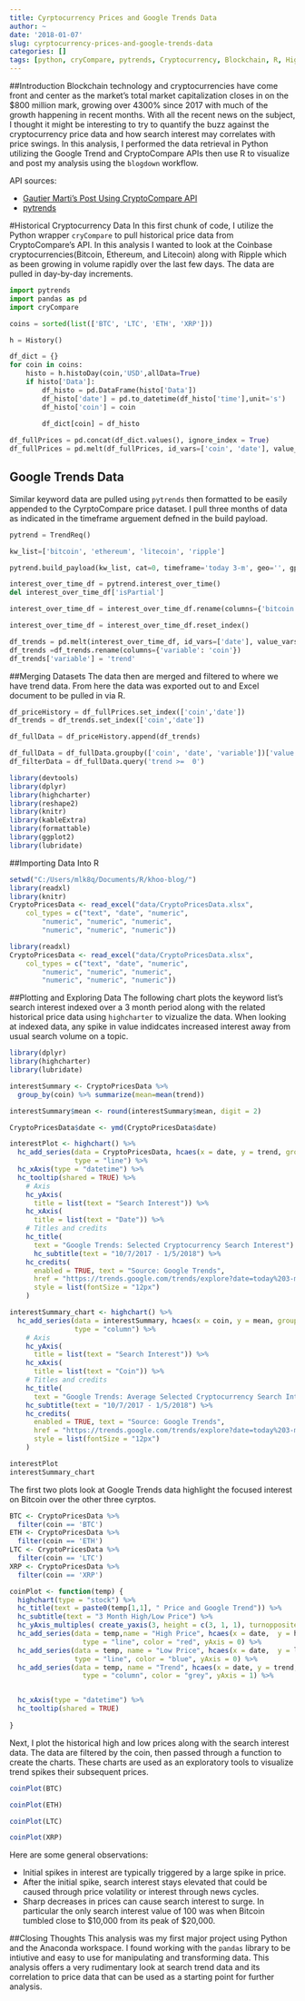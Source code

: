 ```yaml
---
title: Cyrptocurrency Prices and Google Trends Data
author: ~
date: '2018-01-07'
slug: cyrptocurrency-prices-and-google-trends-data
categories: []
tags: [python, cryCompare, pytrends, Cryptocurrency, Blockchain, R, Highcharter]
---
```


##Introduction
Blockchain technology and cryptocurrencies have come front and center as the market's total market capitalization closes in on  the $800 million mark, growing over 4300% since 2017 with much of the growth happening in recent months. With all the recent news on the subject, I thought it might be interesting to try to quantify the buzz against the cryptocurrency price data and how search interest may correlates with price swings. In this analysis, I performed the data retrieval in Python utilizing the Google Trend and CryptoCompare APIs then use R to visualize and post my analysis using the `blogdown` workflow.

API sources:

  - [Gautier Marti's Post Using CryptoCompare API](https://gmarti.gitlab.io/cryptocurrency/2017/08/25/download-cryptocoins-api-python.html)
  - [pytrends](https://github.com/GeneralMills/pytrends)

#Historical Cryptocurrency Data
In this first chunk of code, I utilize the Python wrapper `cryCompare` to pull historical price data from CryptoCompare's API. In this analysis I wanted to look at the Coinbase cryptocurrencies(Bitcoin, Ethereum, and Litecoin) along with Ripple which as been growing in volume rapidly over the last few days. The data are pulled in day-by-day increments.

```python
import pytrends
import pandas as pd
import cryCompare

coins = sorted(list(['BTC', 'LTC', 'ETH', 'XRP']))

h = History()

df_dict = {}
for coin in coins:
    histo = h.histoDay(coin,'USD',allData=True)
    if histo['Data']:
        df_histo = pd.DataFrame(histo['Data'])
        df_histo['date'] = pd.to_datetime(df_histo['time'],unit='s')
        df_histo['coin'] = coin
        
        df_dict[coin] = df_histo

df_fullPrices = pd.concat(df_dict.values(), ignore_index = True)
df_fullPrices = pd.melt(df_fullPrices, id_vars=['coin', 'date'], value_vars=['close', 'high', 'low', 'open', 'volumefrom', 'volumeto'])
```

## Google Trends Data
Similar keyword data are pulled using `pytrends` then formatted to be easily appended to the CyrptoCompare price dataset. I pull three months of data as indicated in the timeframe arguement defned in the build payload.

```python
pytrend = TrendReq()

kw_list=['bitcoin', 'ethereum', 'litecoin', 'ripple']

pytrend.build_payload(kw_list, cat=0, timeframe='today 3-m', geo='', gprop='')

interest_over_time_df = pytrend.interest_over_time()
del interest_over_time_df['isPartial']

interest_over_time_df = interest_over_time_df.rename(columns={'bitcoin': 'BTC', 'ethereum': 'ETH', 'litecoin': 'LTC', 'ripple': 'XRP'})

interest_over_time_df = interest_over_time_df.reset_index()

df_trends = pd.melt(interest_over_time_df, id_vars=['date'], value_vars=['BTC', 'ETH', 'LTC', 'XRP'])
df_trends =df_trends.rename(columns={'variable': 'coin'})
df_trends['variable'] = 'trend'
```
##Merging Datasets
The data then are merged and filtered to where we have trend data. From here the data was exported out to and Excel document to be pulled in via R.

```python
df_priceHistory = df_fullPrices.set_index(['coin','date'])
df_trends = df_trends.set_index(['coin','date'])

df_fullData = df_priceHistory.append(df_trends)

df_fullData = df_fullData.groupby(['coin', 'date', 'variable'])['value'].sum().unstack('variable')
df_filterData = df_fullData.query('trend >=  0')
```

```r
library(devtools)
library(dplyr)
library(highcharter)
library(reshape2)
library(knitr)
library(kableExtra)
library(formattable)
library(ggplot2)
library(lubridate)

```

##Importing Data Into R
```r
setwd("C:/Users/mlk8q/Documents/R/khoo-blog/")
library(readxl)
library(knitr)
CryptoPricesData <- read_excel("data/CryptoPricesData.xlsx", 
    col_types = c("text", "date", "numeric", 
        "numeric", "numeric", "numeric", 
        "numeric", "numeric", "numeric"))
```

```r
library(readxl)
CryptoPricesData <- read_excel("data/CryptoPricesData.xlsx", 
    col_types = c("text", "date", "numeric", 
        "numeric", "numeric", "numeric", 
        "numeric", "numeric", "numeric"))
```
##Plotting and Exploring Data
The following chart plots the keyword list's search interest indexed over a 3 month period along with the related historical price data using `highcharter` to vizualize the data. When looking at indexed data, any spike in value indidcates increased interest away from usual search volume on a topic.
```r
library(dplyr)
library(highcharter)
library(lubridate)

interestSummary <- CryptoPricesData %>% 
  group_by(coin) %>% summarize(mean=mean(trend))

interestSummary$mean <- round(interestSummary$mean, digit = 2)

CryptoPricesData$date <- ymd(CryptoPricesData$date)

interestPlot <- highchart() %>% 
  hc_add_series(data = CryptoPricesData, hcaes(x = date, y = trend, group = coin),
                type = "line") %>%
  hc_xAxis(type = "datetime") %>%
  hc_tooltip(shared = TRUE) %>%
    # Axis
    hc_yAxis(
      title = list(text = "Search Interest")) %>% 
    hc_xAxis(
      title = list(text = "Date")) %>%
    # Titles and credits
    hc_title(
      text = "Google Trends: Selected Cryptocurrency Search Interest") %>%
      hc_subtitle(text = "10/7/2017 - 1/5/2018") %>%
    hc_credits(
      enabled = TRUE, text = "Source: Google Trends",
      href = "https://trends.google.com/trends/explore?date=today%203-m&q=bitcoin,ethereum,litecoin,Ripple",
      style = list(fontSize = "12px")
    )

interestSummary_chart <- highchart() %>% 
  hc_add_series(data = interestSummary, hcaes(x = coin, y = mean, group = coin),
                type = "column") %>%
    # Axis
    hc_yAxis(
      title = list(text = "Search Interest")) %>% 
    hc_xAxis(
      title = list(text = "Coin")) %>%
    # Titles and credits
    hc_title(
      text = "Google Trends: Average Selected Cryptocurrency Search Interest") %>%
    hc_subtitle(text = "10/7/2017 - 1/5/2018") %>%
    hc_credits(
      enabled = TRUE, text = "Source: Google Trends",
      href = "https://trends.google.com/trends/explore?date=today%203-m&q=bitcoin,ethereum,litecoin,Ripple",
      style = list(fontSize = "12px")
    )

interestPlot
interestSummary_chart

```
The first two plots look at Google Trends data highlight the focused interest on Bitcoin over the other three cyrptos. 

```r
BTC <- CryptoPricesData %>%
  filter(coin == 'BTC')
ETH <- CryptoPricesData %>%
  filter(coin == 'ETH')
LTC <- CryptoPricesData %>%
  filter(coin == 'LTC')
XRP <- CryptoPricesData %>%
  filter(coin == 'XRP')

coinPlot <- function(temp) {
  highchart(type = "stock") %>% 
  hc_title(text = paste0(temp[1,1], " Price and Google Trend")) %>% 
  hc_subtitle(text = "3 Month High/Low Price") %>% 
  hc_yAxis_multiples( create_yaxis(3, height = c(3, 1, 1), turnopposite = TRUE)) %>% 
  hc_add_series(data = temp,name = "High Price", hcaes(x = date,  y = high, group = coin),
                  type = "line", color = "red", yAxis = 0) %>%
  hc_add_series(data = temp, name = "Low Price", hcaes(x = date,  y = low, group = coin),
                type = "line", color = "blue", yAxis = 0) %>%
  hc_add_series(data = temp, name = "Trend", hcaes(x = date, y = trend, group = coin),
                  type = "column", color = "grey", yAxis = 1) %>%


  hc_xAxis(type = "datetime") %>%
  hc_tooltip(shared = TRUE)
  
}
```
Next, I plot the historical high and low prices along with the search interest data. The data are filtered by the coin, then passed through a function to create the charts. These charts are used as an exploratory tools to visualize trend spikes their subsequent prices.

```r
coinPlot(BTC)
```

```r
coinPlot(ETH)
```

```r
coinPlot(LTC)
```

```r
coinPlot(XRP)
```

Here are some general observations:

  - Initial spikes in interest are typically triggered by a large spike in price.
  - After the initial spike, search interest stays elevated that could be caused through price volatility or interest through news cycles.
  - Sharp decreases in prices can cause search interest to surge. In particular the only search interest value of 100 was when Bitcoin tumbled close to $10,000 from its peak of $20,000.

##Closing Thoughts
This analysis was my first major project using Python and the Anaconda workspace. I found working with the `pandas` library to be intiutive and easy to use for manipulating and transforming data. This analysis offers a very rudimentary look at search trend data and its correlation to price data that can be used as a starting point for further analysis. 